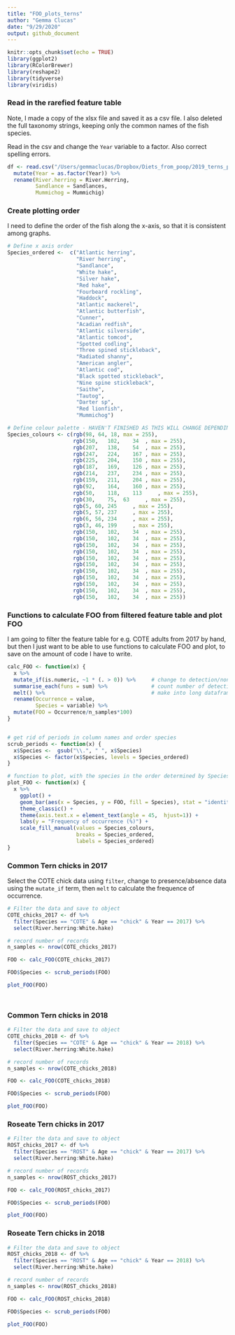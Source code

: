 ```yaml
---
title: "FOO_plots_terns"
author: "Gemma Clucas"
date: "9/29/2020"
output: github_document
---
```


```r
knitr::opts_chunk$set(echo = TRUE)
library(ggplot2)
library(RColorBrewer)
library(reshape2)
library(tidyverse)
library(viridis)


```

### Read in the rarefied feature table

Note, I made a copy of the xlsx file and saved it as a csv file. I also deleted the full taxonomy strings, keeping only the common names of the fish species.

Read in the csv and change the ```Year``` variable to a factor. Also correct spelling errors.
```r
df <- read.csv("/Users/gemmaclucas/Dropbox/Diets_from_poop/2019_terns_puffins_fecal_data_analysis/MiFish/final_taxonomy_superblast/Terns/Terns_table_rarefied400_withtaxonomyedits.csv", header = TRUE) %>% 
  mutate(Year = as.factor(Year)) %>% 
  rename(River.herring = River.Herring,
         Sandlance = Sandlances,
         Mummichog = Mummichig)

```


### Create plotting order
I need to define the order of the fish along the x-axis, so that it is consistent among graphs.

```r
# Define x axis order
Species_ordered <-  c("Atlantic herring",
                      "River herring",
                      "Sandlance",
                      "White hake",
                      "Silver hake",
                      "Red hake",
                      "Fourbeard rockling",
                      "Haddock",
                      "Atlantic mackerel",
                      "Atlantic butterfish",
                      "Cunner",
                      "Acadian redfish",
                      "Atlantic silverside",
                      "Atlantic tomcod",
                      "Spotted codling",
                      "Three spined stickleback",
                      "Radiated shanny",
                      "American angler",
                      "Atlantic cod",
                      "Black spotted stickleback",
                      "Nine spine stickleback",
                      "Saithe",
                      "Tautog",
                      "Darter sp",
                      "Red lionfish",
                      "Mummichog")

# Define colour palette - HAVEN'T FINISHED AS THIS WILL CHANGE DEPENDING ON PLOTTING ORDER
Species_colours <- c(rgb(98, 64, 18, max = 255),
                     rgb(150,	102,	34	, max = 255),
                     rgb(207,	138,	54	, max = 255),
                     rgb(247,	224,	167	, max = 255),
                     rgb(225,	204,	150	, max = 255),
                     rgb(187,	169,	126	, max = 255),
                     rgb(214,	237,	234	, max = 255),
                     rgb(159,	211,	204	, max = 255),
                     rgb(92,	164,	160	, max = 255),
                     rgb(50,	118,	113		, max = 255),
                     rgb(30,	75,	 63		, max = 255),
                     rgb(5,	60,	245		, max = 255),
                     rgb(5,	57,	237		, max = 255),
                     rgb(6,	56,	234		, max = 255),
                     rgb(3,	46,	199		, max = 255),
                     rgb(150,	102,	34	, max = 255),
                     rgb(150,	102,	34	, max = 255),
                     rgb(150,	102,	34	, max = 255),
                     rgb(150,	102,	34	, max = 255),
                     rgb(150,	102,	34	, max = 255),
                     rgb(150,	102,	34	, max = 255),
                     rgb(150,	102,	34	, max = 255),
                     rgb(150,	102,	34	, max = 255),
                     rgb(150,	102,	34	, max = 255),
                     rgb(150,	102,	34	, max = 255),
                     rgb(150,	102,	34	, max = 255))

```

### Functions to calculate FOO from filtered feature table and plot FOO
I am going to filter the feature table for e.g. COTE adults from 2017 by hand, but then I just want to be able to use functions to calculate FOO and plot, to save on the amount of code I have to write.

```r

calc_FOO <- function(x) {
  x %>% 
  mutate_if(is.numeric, ~1 * (. > 0)) %>%     # change to detection/non-detection
  summarise_each(funs = sum) %>%              # count number of detections
  melt() %>%                                  # make into long dataframe
  rename(Occurrence = value,
         Species = variable) %>% 
  mutate(FOO = Occurrence/n_samples*100)
}


# get rid of periods in column names and order species
scrub_periods <- function(x) {
  x$Species <-  gsub("\\.", " ", x$Species)
  x$Species <- factor(x$Species, levels = Species_ordered)
}

# function to plot, with the species in the order determined by Species_ordered
plot_FOO <- function(x) {
  x %>% 
    ggplot() +
    geom_bar(aes(x = Species, y = FOO, fill = Species), stat = "identity") +
    theme_classic() +
    theme(axis.text.x = element_text(angle = 45,  hjust=1)) +
    labs(y = "Frequency of occurrence (%)") +
    scale_fill_manual(values = Species_colours,
                      breaks = Species_ordered,
                      labels = Species_ordered)
}


```



### Common Tern chicks in 2017
Select the COTE chick data using ```filter```, change to presence/absence data using the ```mutate_if``` term, then ```melt``` to calculate the frequence of occurrence.

```r
# Filter the data and save to object
COTE_chicks_2017 <- df %>% 
  filter(Species == "COTE" & Age == "chick" & Year == 2017) %>% 
  select(River.herring:White.hake) 

# record number of records
n_samples <- nrow(COTE_chicks_2017)

FOO <- calc_FOO(COTE_chicks_2017)

FOO$Species <- scrub_periods(FOO)

plot_FOO(FOO)




```

### Common Tern chicks in 2018


```r
# Filter the data and save to object
COTE_chicks_2018 <- df %>% 
  filter(Species == "COTE" & Age == "chick" & Year == 2018) %>% 
  select(River.herring:White.hake) 

# record number of records
n_samples <- nrow(COTE_chicks_2018)

FOO <- calc_FOO(COTE_chicks_2018)

FOO$Species <- scrub_periods(FOO)

plot_FOO(FOO)

```


### Roseate Tern chicks in 2017


```r
# Filter the data and save to object
ROST_chicks_2017 <- df %>% 
  filter(Species == "ROST" & Age == "chick" & Year == 2017) %>% 
  select(River.herring:White.hake) 

# record number of records
n_samples <- nrow(ROST_chicks_2017)

FOO <- calc_FOO(ROST_chicks_2017)

FOO$Species <- scrub_periods(FOO)

plot_FOO(FOO)

```


### Roseate Tern chicks in 2018


```r
# Filter the data and save to object
ROST_chicks_2018 <- df %>% 
  filter(Species == "ROST" & Age == "chick" & Year == 2018) %>% 
  select(River.herring:White.hake) 

# record number of records
n_samples <- nrow(ROST_chicks_2018)

FOO <- calc_FOO(ROST_chicks_2018)

FOO$Species <- scrub_periods(FOO)

plot_FOO(FOO)

```